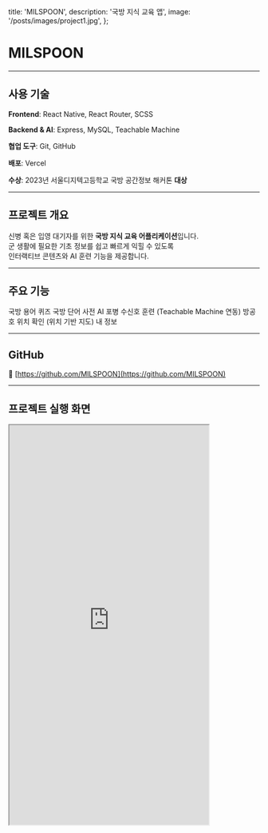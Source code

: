   title: 'MILSPOON',
  description: '국방 지식 교육 앱',
  image: '/posts/images/project1.jpg',
};

# MILSPOON

<hr className='my-8 border-gray-300' />

## 사용 기술

**Frontend**: React Native, React Router, SCSS

**Backend & AI**: Express, MySQL, Teachable Machine

**협업 도구**: Git, GitHub

**배포**: Vercel

**수상**: 2023년 서울디지텍고등학교 국방 공간정보 해커톤 **대상**

<hr className='my-8 border-gray-300' />

## 프로젝트 개요

신병 혹은 입영 대기자를 위한 **국방 지식 교육 어플리케이션**입니다.  
군 생활에 필요한 기초 정보를 쉽고 빠르게 익힐 수 있도록  
인터랙티브 콘텐츠와 AI 훈련 기능을 제공합니다.

<hr className='my-8 border-gray-300' />

## 주요 기능

국방 용어 퀴즈
국방 단어 사전
AI 포병 수신호 훈련 (Teachable Machine 연동)
방공호 위치 확인 (위치 기반 지도)
내 정보

<hr className='my-8 border-gray-300' />

## GitHub

🔗 [https://github.com/MILSPOON](https://github.com/MILSPOON)

<hr className='my-8 border-gray-300' />

## 프로젝트 실행 화면

<iframe
  src='https://milspoon-front.vercel.app/'
  width='400px'
  height='800px'
  style={{
    border: '1px solid #ccc',
    borderRadius: '8px',
    boxShadow: '0 0 10px rgba(0,0,0,0.1)',
    display: 'block',
    margin: '0 auto',
  }}
  title='MILSPOON Demo'
/>
